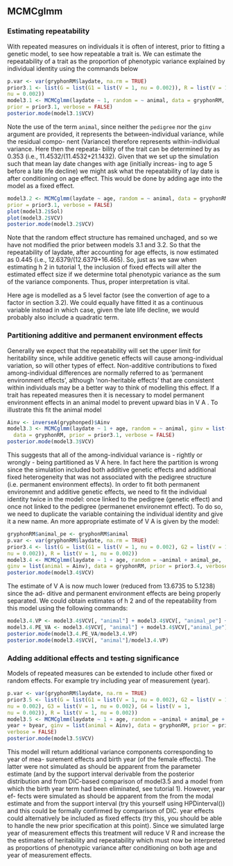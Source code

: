 ## MCMCglmm

### Estimating repeatability

With repeated measures on individuals it is often of interest, prior to fitting a genetic model, to see how repeatable a trait is. We can estimate the repeatability of a trait as the proportion of phenotypic variance explained by individual identity using the commands below

```r
p.var <- var(gryphonRM$laydate, na.rm = TRUE)
prior3.1 <- list(G = list(G1 = list(V = 1, nu = 0.002)), R = list(V = 1,
nu = 0.002))
model3.1 <- MCMCglmm(laydate ~ 1, random = ~ animal, data = gryphonRM,
prior = prior3.1, verbose = FALSE)
posterior.mode(model3.1$VCV)
```


Note the use of the term `animal`, since neither the `pedigree` nor the `ginv` argument are provided, it represents the between-individual variance, while the residual compo- nent (Variance) therefore represents within-individual variance. Here then the repeata- bility of the trait can be determined by as 0.353 (i.e., 11.4532/(11.4532+21.1432). Given that we set up the simulation such that mean lay date changes with age (initially increas- ing to age 5 before a late life decline) we might ask what the repeatability of lay date is after conditioning on age effect. This would be done by adding age into the model as a fixed effect.

```r
model3.2 <- MCMCglmm(laydate ~ age, random = ~ animal, data = gryphonRM,
prior = prior3.1, verbose = FALSE)
plot(model3.2$Sol)
plot(model3.2$VCV)
posterior.mode(model3.2$VCV)
```

Note that the random effect structure has remained unchaged, and so we have not modified the prior between models 3.1 and 3.2. So that the repeatability of laydate, after accounting for age effects, is now estimated as 0.445 (i.e., 12.6379/(12.6379+16.465). So, just as we saw when estimating h 2 in tutorial 1, the inclusion of fixed effects will alter the estimated effect size if we determine total phenotypic variance as the sum of the variance components. Thus, proper interpretation is vital.

Here age is modelled as a 5 level factor (see the convertion of age to a factor in section 3.2). We could equally have fitted it as a continuous variable instead in which case, given the late life decline, we would probably also include a quadratic term.

### Partitioning additive and permanent environment effects

Generally we expect that the repeatability will set the upper limit for heritability since, while additive genetic effects will cause among-individual variation, so will other types of effect. Non-additive contributions to fixed among-individual differences are normally referred to as ‘permanent environment effects’, although ‘non-heritable effects’ that are consistent within individuals may be a better way to think of modelling this effect. If a trait has repeated measures then it is necessary to model permanent environment effects in an animal model to prevent upward bias in V A . To illustrate this fit the animal model

```r
Ainv <- inverseA(gryphonped)$Ainv
model3.3 <- MCMCglmm(laydate ~ 1 + age, random = ~ animal, ginv = list(animal = Ainv),
  data = gryphonRM, prior = prior3.1, verbose = FALSE)
posterior.mode(model3.3$VCV)
```

This suggests that all of the among-individual variance is - rightly or wrongly - being partitioned as V A here. In fact here the partition is wrong since the simulation included both additive genetic effects and additional fixed heterogeneity that was not associated with the pedigree structure (i.e. permanent environment effects).
In order to fit both permanent environemnt and additive genetic effects, we need to fit the individual identity twice in the model: once linked to the pedigree (genetic effect) and once not linked to the pedigree (permanenet environemnt effect).
To do so, we need to duplicate the variable containing the individual identity and give it a new name.
An more appropriate estimate of V A is given by the model:

 ```r
 gryphonRM$animal_pe <- gryphonRM$animal
 p.var <- var(gryphonRM$laydate, na.rm = TRUE)
 prior3.4 <- list(G = list(G1 = list(V = 1, nu = 0.002), G2 = list(V = 1,
 nu = 0.002)), R = list(V = 1, nu = 0.002))
 model3.4 <- MCMCglmm(laydate ~ 1 + age, random = ~animal + animal_pe,
 ginv = list(animal = Ainv), data = gryphonRM, prior = prior3.4, verbose = FALSE)
 posterior.mode(model3.4$VCV)
```

The estimate of V A is now much lower (reduced from 13.6735 to 5.1238) since the ad- ditive and permanent environment effects are being properly separated. We could obtain estimates of h 2 and of the repeatability from this model using the following commands:

```r
model3.4.VP <- model3.4$VCV[, "animal"] + model3.4$VCV[, "animal_pe"] + model3.4$VCV[, "units"]
model3.4.PE_VA <- model3.4$VCV[, "animal"] + model3.4$VCV[,"animal_pe"]
posterior.mode(model3.4.PE_VA/model3.4.VP)
posterior.mode(model3.4$VCV[, "animal"]/model3.4.VP)
```


### Adding additional effects and testing significance

Models of repeated measures can be extended to include other fixed or random effects.
For example try including year of measurement (year).

```r
p.var <- var(gryphonRM$laydate, na.rm = TRUE)
prior3.5 <- list(G = list(G1 = list(V = 1, nu = 0.002), G2 = list(V = 1,
nu = 0.002), G3 = list(V = 1, nu = 0.002), G4 = list(V = 1,
nu = 0.002)), R = list(V = 1, nu = 0.002))
model3.5 <- MCMCglmm(laydate ~ 1 + age, random = ~animal + animal_pe +
year + byear, ginv = list(animal = Ainv), data = gryphonRM, prior = prior3.5,
verbose = FALSE)
posterior.mode(model3.5$VCV)
```


This model will return additional variance components corresponding to year of mea- surement effects and birth year (of the female effects). The latter were not simulated as should be apparent from the parameter estimate (and by the support interval derivable from the posterior distribution and from DIC-based comparison of model3.5 and a model from which the birth year term had been eliminated, see tutorial 1). However, year ef- fects were simulated as should be apparent from the from the modal estimate and from the support interval (try this yourself using HPDinterval()) and this could be formally confirmed by comparison of DIC. year effects could alternatively be included as fixed effects (try this, you should be able to handle the new prior specification at this point). Since we simulated large year of measurement effects this treatment will reduce V R and increase the the estimates of heritability and repeatability which must now be interpreted as proportions of phenotypic variance after conditioning on both age and year of measurement effects.
